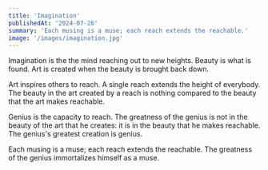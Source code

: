 ```yaml
---
title: 'Imagination'
publishedAt: '2024-07-26'
summary: 'Each musing is a muse; each reach extends the reachable.'
image: '/images/imagination.jpg'
---
```


Imagination is the the mind reaching out to new heights. Beauty is what is found. Art is created when the beauty is
brought back down.

Art inspires others to reach. A single reach extends the height of everybody. The beauty in the art created by a
reach is nothing compared to the beauty that the art makes reachable.

Genius is the capacity to reach. The greatness of the genius is not in the beauty of the art that he creates: it is in
the beauty that he makes reachable. The genius's greatest creation is genius.

Each musing is a muse; each reach extends the reachable. The greatness of the genius immortalizes himself as a muse.
